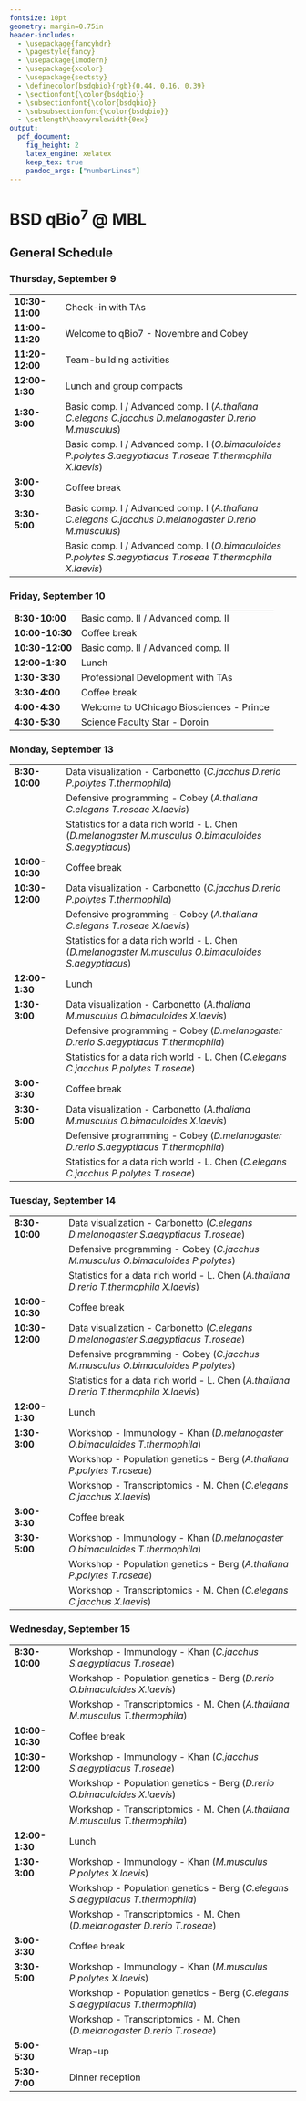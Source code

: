 ```yaml
---
fontsize: 10pt
geometry: margin=0.75in
header-includes:
  - \usepackage{fancyhdr}
  - \pagestyle{fancy}
  - \usepackage{lmodern}
  - \usepackage{xcolor}
  - \usepackage{sectsty}
  - \definecolor{bsdqbio}{rgb}{0.44, 0.16, 0.39}
  - \sectionfont{\color{bsdqbio}}
  - \subsectionfont{\color{bsdqbio}}
  - \subsubsectionfont{\color{bsdqbio}}
  - \setlength\heavyrulewidth{0ex}
output:
  pdf_document:
    fig_height: 2
    latex_engine: xelatex
    keep_tex: true
    pandoc_args: ["numberLines"]
---
```

# BSD qBio$^7$ @ MBL

## General Schedule
### Thursday, September 9 

------------------    --------------------------------------------
**10:30-11:00**       Check-in with TAs                           
**11:00-11:20**       Welcome to qBio7 - Novembre and Cobey       
**11:20-12:00**       Team-building activities                    
**12:00-1:30**        Lunch and group compacts                    
**1:30-3:00**         Basic comp. I / Advanced comp. I             (*A.thaliana C.elegans C.jacchus D.melanogaster D.rerio M.musculus*)
                      Basic comp. I / Advanced comp. I             (*O.bimaculoides P.polytes S.aegyptiacus T.roseae T.thermophila X.laevis*)
**3:00-3:30**         Coffee break                                
**3:30-5:00**         Basic comp. I / Advanced comp. I             (*A.thaliana C.elegans C.jacchus D.melanogaster D.rerio M.musculus*)
                      Basic comp. I / Advanced comp. I             (*O.bimaculoides P.polytes S.aegyptiacus T.roseae T.thermophila X.laevis*)
------------------    --------------------------------------------

### Friday, September 10 

------------------    --------------------------------------------
**8:30-10:00**        Basic comp. II / Advanced comp. II          
**10:00-10:30**       Coffee break                                
**10:30-12:00**       Basic comp. II / Advanced comp. II          
**12:00-1:30**        Lunch                                       
**1:30-3:30**         Professional Development with TAs           
**3:30-4:00**         Coffee break                                
**4:00-4:30**         Welcome to UChicago Biosciences - Prince    
**4:30-5:30**         Science Faculty Star - Doroin               
------------------    --------------------------------------------

### Monday, September 13 

------------------    --------------------------------------------
**8:30-10:00**        Data visualization - Carbonetto              (*C.jacchus D.rerio P.polytes T.thermophila*)
                      Defensive programming - Cobey                (*A.thaliana C.elegans T.roseae X.laevis*)
                      Statistics for a data rich world - L. Chen   (*D.melanogaster M.musculus O.bimaculoides S.aegyptiacus*)
**10:00-10:30**       Coffee break                                
**10:30-12:00**       Data visualization - Carbonetto              (*C.jacchus D.rerio P.polytes T.thermophila*)
                      Defensive programming - Cobey                (*A.thaliana C.elegans T.roseae X.laevis*)
                      Statistics for a data rich world - L. Chen   (*D.melanogaster M.musculus O.bimaculoides S.aegyptiacus*)
**12:00-1:30**        Lunch                                       
**1:30-3:00**         Data visualization - Carbonetto              (*A.thaliana M.musculus O.bimaculoides X.laevis*)
                      Defensive programming - Cobey                (*D.melanogaster D.rerio S.aegyptiacus T.thermophila*)
                      Statistics for a data rich world - L. Chen   (*C.elegans C.jacchus P.polytes T.roseae*)
**3:00-3:30**         Coffee break                                
**3:30-5:00**         Data visualization - Carbonetto              (*A.thaliana M.musculus O.bimaculoides X.laevis*)
                      Defensive programming - Cobey                (*D.melanogaster D.rerio S.aegyptiacus T.thermophila*)
                      Statistics for a data rich world - L. Chen   (*C.elegans C.jacchus P.polytes T.roseae*)
------------------    --------------------------------------------

### Tuesday, September 14 

------------------    --------------------------------------------
**8:30-10:00**        Data visualization - Carbonetto              (*C.elegans D.melanogaster S.aegyptiacus T.roseae*)
                      Defensive programming - Cobey                (*C.jacchus M.musculus O.bimaculoides P.polytes*)
                      Statistics for a data rich world - L. Chen   (*A.thaliana D.rerio T.thermophila X.laevis*)
**10:00-10:30**       Coffee break                                
**10:30-12:00**       Data visualization - Carbonetto              (*C.elegans D.melanogaster S.aegyptiacus T.roseae*)
                      Defensive programming - Cobey                (*C.jacchus M.musculus O.bimaculoides P.polytes*)
                      Statistics for a data rich world - L. Chen   (*A.thaliana D.rerio T.thermophila X.laevis*)
**12:00-1:30**        Lunch                                       
**1:30-3:00**         Workshop - Immunology - Khan                 (*D.melanogaster O.bimaculoides T.thermophila*)
                      Workshop - Population genetics - Berg        (*A.thaliana P.polytes T.roseae*)
                      Workshop - Transcriptomics - M. Chen         (*C.elegans C.jacchus X.laevis*)
**3:00-3:30**         Coffee break                                
**3:30-5:00**         Workshop - Immunology - Khan                 (*D.melanogaster O.bimaculoides T.thermophila*)
                      Workshop - Population genetics - Berg        (*A.thaliana P.polytes T.roseae*)
                      Workshop - Transcriptomics - M. Chen         (*C.elegans C.jacchus X.laevis*)
------------------    --------------------------------------------

### Wednesday, September 15 

------------------    --------------------------------------------
**8:30-10:00**        Workshop - Immunology - Khan                 (*C.jacchus S.aegyptiacus T.roseae*)
                      Workshop - Population genetics - Berg        (*D.rerio O.bimaculoides X.laevis*)
                      Workshop - Transcriptomics - M. Chen         (*A.thaliana M.musculus T.thermophila*)
**10:00-10:30**       Coffee break                                
**10:30-12:00**       Workshop - Immunology - Khan                 (*C.jacchus S.aegyptiacus T.roseae*)
                      Workshop - Population genetics - Berg        (*D.rerio O.bimaculoides X.laevis*)
                      Workshop - Transcriptomics - M. Chen         (*A.thaliana M.musculus T.thermophila*)
**12:00-1:30**        Lunch                                       
**1:30-3:00**         Workshop - Immunology - Khan                 (*M.musculus P.polytes X.laevis*)
                      Workshop - Population genetics - Berg        (*C.elegans S.aegyptiacus T.thermophila*)
                      Workshop - Transcriptomics - M. Chen         (*D.melanogaster D.rerio T.roseae*)
**3:00-3:30**         Coffee break                                
**3:30-5:00**         Workshop - Immunology - Khan                 (*M.musculus P.polytes X.laevis*)
                      Workshop - Population genetics - Berg        (*C.elegans S.aegyptiacus T.thermophila*)
                      Workshop - Transcriptomics - M. Chen         (*D.melanogaster D.rerio T.roseae*)
**5:00-5:30**         Wrap-up                                     
**5:30-7:00**         Dinner reception                            
------------------    --------------------------------------------

